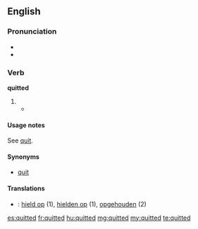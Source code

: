 ==English==

===Pronunciation===
* {{SAMPA|/"kwIt@d/}}
* {{IPA|/ˈkwɪtəd/}}

===Verb===
'''quitted'''

# {{past of|[[quit]]}}
#* {{quote-book
|year=1941
|author=Chapman Miske
|title=The Thing in the Moonlight
|passage=Casting my eyes about, I beheld no living object; but was sensible of a very peculiar stirring far below me, amongst the whispering rushes of the pestilential swamp I had lately '''quitted'''.}}

====Usage notes====
See [[quit#Usage notes|quit]].

====Synonyms====
* [[quit]]

====Translations====
{{checktrans-top}}
* {{ttbc|nl}}: [[hield op]] (1), [[hielden op]] (1), [[opgehouden]] (2)
{{trans-bottom}}

[[es:quitted]]
[[fr:quitted]]
[[hu:quitted]]
[[mg:quitted]]
[[my:quitted]]
[[te:quitted]]